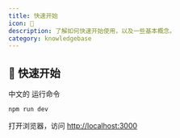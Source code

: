 ```yaml
---
title: 快速开始
icon: 👋
description: 了解如何快速开始使用，以及一些基本概念。
category: knowledgebase
---
```


## 🚀 快速开始

中文的
运行命令

```cmd
npm run dev
```

打开浏览器，访问 [http://localhost:3000](http://localhost:3000)


